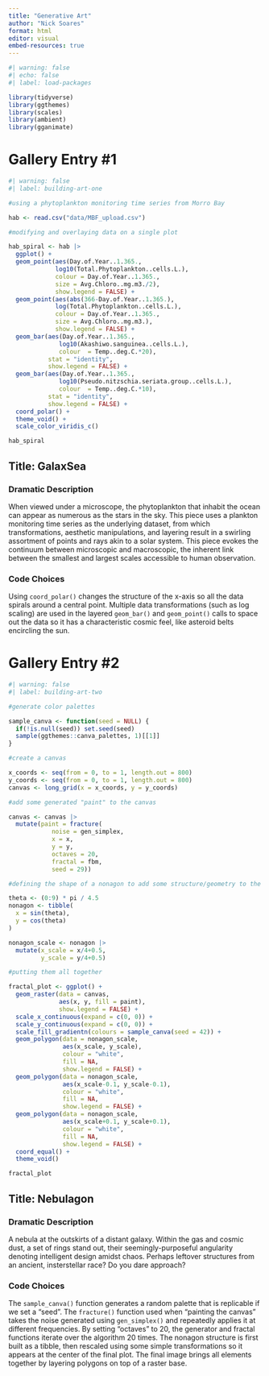 ```yaml
---
title: "Generative Art"
author: "Nick Soares"
format: html
editor: visual
embed-resources: true
---
```


```r
#| warning: false
#| echo: false
#| label: load-packages

library(tidyverse)
library(ggthemes)
library(scales)
library(ambient)
library(gganimate)
```

# Gallery Entry #1

```r
#| warning: false
#| label: building-art-one

#using a phytoplankton monitoring time series from Morro Bay

hab <- read.csv("data/MBF_upload.csv")

#modifying and overlaying data on a single plot

hab_spiral <- hab |>
  ggplot() +
  geom_point(aes(Day.of.Year..1.365., 
             log10(Total.Phytoplankton..cells.L.), 
             colour = Day.of.Year..1.365., 
             size = Avg.Chloro..mg.m3./2),
             show.legend = FALSE) +
  geom_point(aes(abs(366-Day.of.Year..1.365.), 
             log(Total.Phytoplankton..cells.L.), 
             colour = Day.of.Year..1.365., 
             size = Avg.Chloro..mg.m3.),
             show.legend = FALSE) +
  geom_bar(aes(Day.of.Year..1.365., 
              log10(Akashiwo.sanguinea..cells.L.), 
              colour  = Temp..deg.C.*20),
           stat = "identity", 
           show.legend = FALSE) +
  geom_bar(aes(Day.of.Year..1.365., 
              log10(Pseudo.nitzschia.seriata.group..cells.L.), 
              colour  = Temp..deg.C.*10),
           stat = "identity", 
           show.legend = FALSE) +
  coord_polar() + 
  theme_void() +
  scale_color_viridis_c()

hab_spiral
```

## Title: GalaxSea

### Dramatic Description
When viewed under a microscope, the phytoplankton that inhabit the ocean can appear as numerous as the stars in the sky. This piece uses a plankton monitoring time series as the underlying dataset, from which transformations, aesthetic manipulations, and layering result in a swirling assortment of points and rays akin to a solar system. This piece evokes the continuum between microscopic and macroscopic, the inherent link between the smallest and largest scales accessible to human observation. 

### Code Choices
Using `coord_polar()` changes the structure of the x-axis so all the data spirals around a central point. Multiple data transformations (such as log scaling) are used in the layered `geom_bar()` and `geom_point()` calls to space out the data so it has a characteristic cosmic feel, like asteroid belts encircling the sun.  

# Gallery Entry #2

```r
#| warning: false
#| label: building-art-two

#generate color palettes

sample_canva <- function(seed = NULL) {
  if(!is.null(seed)) set.seed(seed)
  sample(ggthemes::canva_palettes, 1)[[1]]
}

#create a canvas

x_coords <- seq(from = 0, to = 1, length.out = 800)
y_coords <- seq(from = 0, to = 1, length.out = 800)
canvas <- long_grid(x = x_coords, y = y_coords) 

#add some generated "paint" to the canvas

canvas <- canvas |>
  mutate(paint = fracture(
            noise = gen_simplex,
            x = x,
            y = y,
            octaves = 20,
            fractal = fbm,
            seed = 29))

#defining the shape of a nonagon to add some structure/geometry to the fractal chaos

theta <- (0:9) * pi / 4.5
nonagon <- tibble(
  x = sin(theta),
  y = cos(theta)
)

nonagon_scale <- nonagon |>
  mutate(x_scale = x/4+0.5, 
         y_scale = y/4+0.5)

#putting them all together

fractal_plot <- ggplot() +
  geom_raster(data = canvas, 
              aes(x, y, fill = paint), 
              show.legend = FALSE) +
  scale_x_continuous(expand = c(0, 0)) +
  scale_y_continuous(expand = c(0, 0)) +
  scale_fill_gradientn(colours = sample_canva(seed = 42)) +
  geom_polygon(data = nonagon_scale,
               aes(x_scale, y_scale), 
               colour = "white", 
               fill = NA, 
               show.legend = FALSE) +
  geom_polygon(data = nonagon_scale,
               aes(x_scale-0.1, y_scale-0.1), 
               colour = "white", 
               fill = NA, 
               show.legend = FALSE) +
  geom_polygon(data = nonagon_scale,
               aes(x_scale+0.1, y_scale+0.1), 
               colour = "white", 
               fill = NA, 
               show.legend = FALSE) +
  coord_equal() + 
  theme_void()

fractal_plot
```

## Title: Nebulagon

### Dramatic Description
A nebula at the outskirts of a distant galaxy. Within the gas and cosmic dust, a set of rings stand out, their seemingly-purposeful angularity denoting intelligent design amidst chaos. Perhaps leftover structures from an ancient, insterstellar race? Do you dare approach?

### Code Choices
The `sample_canva()` function generates a random palette that is replicable if we set a "seed". The `fracture()` function used when "painting the canvas" takes the noise generated using `gen_simplex()` and repeatedly applies it at different frequencies. By setting "octaves" to 20, the generator and fractal functions iterate over the algorithm 20 times. The nonagon structure is first built as a tibble, then rescaled using some simple transformations so it appears at the center of the final plot. The final image brings all elements together by layering polygons on top of a raster base. 